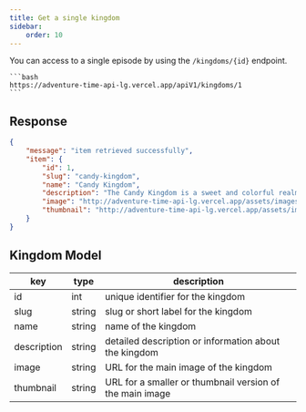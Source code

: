 ```yaml
---
title: Get a single kingdom
sidebar:
    order: 10
---
```


You can access to a single episode by using the `/kingdoms/{id}` endpoint.

    ```bash
    https://adventure-time-api-lg.vercel.app/apiV1/kingdoms/1
    ```
## Response
```json
{
    "message": "item retrieved successfully",
    "item": {
        "id": 1,
        "slug": "candy-kingdom",
        "name": "Candy Kingdom",
        "description": "The Candy Kingdom is a sweet and colorful realm ruled by Princess Bubblegum. Known for its sugary landscapes and candy citizens, it is a hub of scientific innovation and enchanting adventures. The kingdom thrives on a blend of science and magic, creating a whimsical and delightful atmosphere.",
        "image": "http://adventure-time-api-lg.vercel.app/assets/images/kingdoms/candy-kingdom.webp",
        "thumbnail": "http://adventure-time-api-lg.vercel.app/assets/images/kingdoms/candy-kingdom-thumbnail.webp"
    }
}
```
## Kingdom Model
| key          | type   | description                                        |
|--------------|--------|----------------------------------------------------|
| id           | int    | unique identifier for the kingdom                     |
| slug         | string | slug or short label for the kingdom                   |
| name         | string | name of the kingdom                                   |
| description  | string | detailed description or information about the kingdom|
| image        | string | URL for the main image of the kingdom                  |
| thumbnail    | string | URL for a smaller or thumbnail version of the main image |
